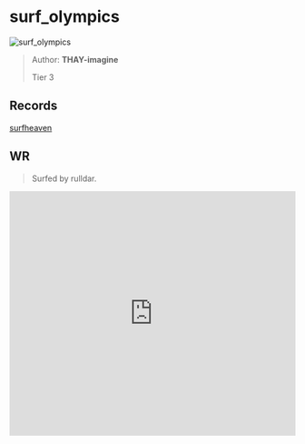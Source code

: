 
# surf_olympics

![surf_olympics](https://raw.githubusercontent.com/Sayt123/SurfMapPics/Maps-and-bonuses/csgo/surf_olympics.jpg)

> Author: **THAY-imagine**
>
> Tier 3

## Records

[surfheaven](https://surfheaven.eu/map/surf_olympics)

## WR

> Surfed by rulldar.

<iframe
width="100%"
height="430"
src="https://www.youtube.com/embed/1oOBsBoX0Kc"
frameborder="0"
allow="accelerometer; autoplay; clipboard-write; encrypted-media; gyroscope; picture-in-picture"
allowFullScreen
/>

```md

[Surf Timer] - rulldar finished in 01:33:40 (WR -00:00:22). Improving by 00:00:46
[Surf Timer] - rulldar beat the map record! Rank: 1/4039

Previous WR holder: Caff


```
                